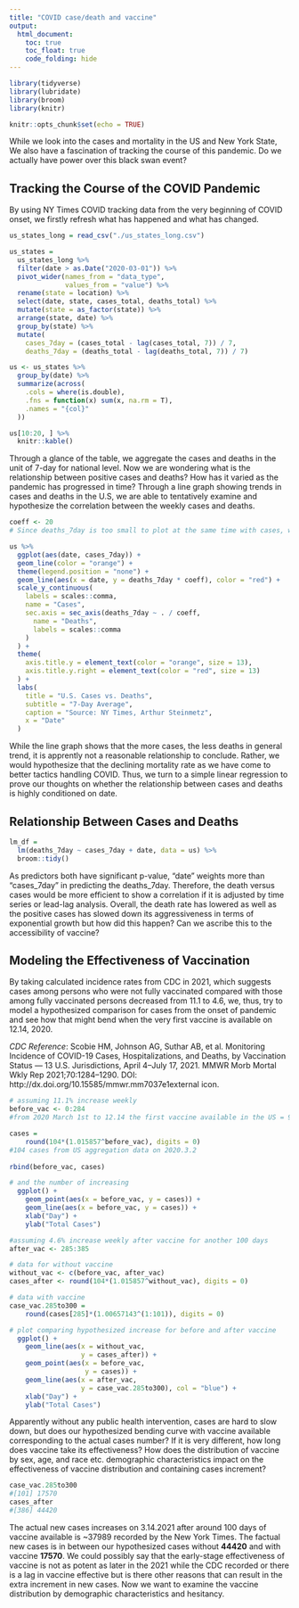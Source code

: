 ```yaml
---
title: "COVID case/death and vaccine"
output: 
  html_document:
    toc: true
    toc_float: true
    code_folding: hide
---
```


```r
library(tidyverse)
library(lubridate)
library(broom)
library(knitr)

knitr::opts_chunk$set(echo = TRUE)
```

While we look into the cases and mortality in the US and New York State, We also have a fascination of tracking the course of this pandemic. Do we actually have power over this black swan event? 

## Tracking the Course of the COVID Pandemic
By using NY Times COVID tracking data from the very beginning of COVID onset, we firstly refresh what has happened and what has changed.

```r
us_states_long = read_csv("./us_states_long.csv")

us_states =
  us_states_long %>%
  filter(date > as.Date("2020-03-01")) %>%
  pivot_wider(names_from = "data_type", 
              values_from = "value") %>%
  rename(state = location) %>%
  select(date, state, cases_total, deaths_total) %>%
  mutate(state = as_factor(state)) %>%
  arrange(state, date) %>%
  group_by(state) %>%
  mutate(
    cases_7day = (cases_total - lag(cases_total, 7)) / 7,
    deaths_7day = (deaths_total - lag(deaths_total, 7)) / 7)

us <- us_states %>%
  group_by(date) %>%
  summarize(across(
    .cols = where(is.double),
    .fns = function(x) sum(x, na.rm = T),
    .names = "{col}"
  ))

us[10:20, ] %>%
  knitr::kable()
```

Through a glance of the table, we aggregate the cases and deaths in the unit of 7-day for national level. Now we are wondering what is the relationship between positive cases and deaths? How has it varied as the pandemic has progressed in time? Through a line graph showing trends in cases and deaths in the U.S, we are able to tentatively examine and hypothesize the correlation between the weekly cases and deaths. 

```r
coeff <- 20   
# Since deaths_7day is too small to plot at the same time with cases, we add a random number to make deaths_7day more visible, "10" is not work so well, ~30 seems more suitable 

us %>%
  ggplot(aes(date, cases_7day)) +
  geom_line(color = "orange") +
  theme(legend.position = "none") +
  geom_line(aes(x = date, y = deaths_7day * coeff), color = "red") +
  scale_y_continuous(
    labels = scales::comma,
    name = "Cases",
    sec.axis = sec_axis(deaths_7day ~ . / coeff,
      name = "Deaths",
      labels = scales::comma
    )
  ) +
  theme(
    axis.title.y = element_text(color = "orange", size = 13),
    axis.title.y.right = element_text(color = "red", size = 13)
  ) +
  labs(
    title = "U.S. Cases vs. Deaths",
    subtitle = "7-Day Average",
    caption = "Source: NY Times, Arthur Steinmetz",
    x = "Date"
  )
```

While the line graph shows that the more cases, the less deaths in general trend, it is apprently not a reasonable relationship to conclude. Rather, we would hypothesize that the declining mortality rate as we have come to better tactics handling COVID. Thus, we turn to a simple linear regression to prove our thoughts on whether the relationship between cases and deaths is highly conditioned on date. 

## Relationship Between Cases and Deaths
```r
lm_df = 
  lm(deaths_7day ~ cases_7day + date, data = us) %>%
  broom::tidy() 
```

As predictors both have significant p-value, "date" weights more than "cases_7day" in predicting the deaths_7day. Therefore, the death versus cases would be more efficient to show a correlation if it is adjusted by time series or lead-lag analysis. Overall, the death rate has lowered as well as the positive cases has slowed down its aggressiveness in terms of exponential growth but how did this happen? Can we ascribe this to the accessibility of vaccine?

## Modeling the Effectiveness of Vaccination
By taking calculated incidence rates from CDC in 2021, which suggests cases among persons who were not fully vaccinated compared with those among fully vaccinated persons decreased from 11.1 to 4.6, we, thus, try to model a hypothesized comparison for cases from the onset of pandemic and see how that might bend when the very first vaccine is available on 12.14, 2020. 

*CDC Reference*: Scobie HM, Johnson AG, Suthar AB, et al. Monitoring Incidence of COVID-19 Cases, Hospitalizations, and Deaths, by Vaccination Status — 13 U.S. Jurisdictions, April 4–July 17, 2021. MMWR Morb Mortal Wkly Rep 2021;70:1284–1290. DOI: http://dx.doi.org/10.15585/mmwr.mm7037e1external icon.
```r
# assuming 11.1% increase weekly
before_vac <- 0:284
#from 2020 March 1st to 12.14 the first vaccine available in the US = 9*30 + 14

cases =
    round(104*(1.015857^before_vac), digits = 0) 
#104 cases from US aggregation data on 2020.3.2
  
rbind(before_vac, cases)

# and the number of increasing 
  ggplot() + 
    geom_point(aes(x = before_vac, y = cases)) + 
    geom_line(aes(x = before_vac, y = cases)) + 
    xlab("Day") + 
    ylab("Total Cases")
```


```r
#assuming 4.6% increase weekly after vaccine for another 100 days 
after_vac <- 285:385

# data for without vaccine
without_vac <- c(before_vac, after_vac)
cases_after <- round(104*(1.015857^without_vac), digits = 0)

# data with vaccine
case_vac.285to300 =
    round(cases[285]*(1.00657143^(1:101)), digits = 0) 

# plot comparing hypothesized increase for before and after vaccine
  ggplot() + 
    geom_line(aes(x = without_vac,
                  y = cases_after)) +
    geom_point(aes(x = before_vac, 
                   y = cases)) + 
    geom_line(aes(x = after_vac, 
                  y = case_vac.285to300), col = "blue") +
    xlab("Day") + 
    ylab("Total Cases")
```

Apparently without any public health intervention, cases are hard to slow down, but does our hypothesized bending curve with vaccine available corresponding to the actual cases number? If it is very different, how long does vaccine take its effectiveness? How does the distribution of vaccine by sex, age, and race etc. demographic characteristics impact on the effectiveness of vaccine distribution and containing cases increment? 

```r
case_vac.285to300 
#[101] 17570
cases_after
#[386] 44420
```

The actual new cases increases on 3.14.2021 after around 100 days of vaccine available is ~37989 recorded by the New York Times. The factual new cases is in between our hypothesized cases without **44420** and with vaccine **17570**. We could possibly say that the early-stage effectiveness of vaccine is not as potent as later in the 2021 while the CDC recorded or there is a lag in vaccine effective but is there other reasons that can result in the extra increment in new cases. Now we want to examine the vaccine distribution by demographic characteristics and hesitancy. 
